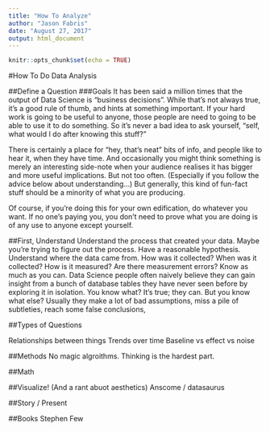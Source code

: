 ```yaml
---
title: "How To Analyze"
author: "Jason Fabris"
date: "August 27, 2017"
output: html_document
---
```


```r
knitr::opts_chunk$set(echo = TRUE)
```

#How To Do Data Analysis


##Define a Question
###Goals
It has been said a million times that the output of Data Science is "business decisions". While that's not always true, it's a good rule of thumb, and hints at something important. If your hard work is going to be useful to anyone, those people are need to going to be able to use it to do something. So it's never a bad idea to ask yourself, "self, what would I do after knowing this stuff?"

There is certainly a place for "hey, that's neat" bits of info, and people like to hear it, when they have time. And occasionally you might think something is merely an interesting side-note when your audience realises it has bigger and more useful implications. But not too often. (Especially if you follow the advice below about understanding...) But generally, this kind of fun-fact stuff should be a minority of what you are producing.

Of course, if you're doing this for your own edification, do whatever you want. If no one's paying you, you don't need to prove what you are doing is of any use to anyone except yourself.


##First, Understand
Understand the process that created your data. Maybe you're trying to figure out the process. Have a reasonable hypothesis. Understand where the data came from. How was it collected? When was it collected? How is it measured? Are there measurement errors? Know as much as you can. Data Science people often naively believe they can gain insight from a bunch of database tables they have never seen before by exploring it in isolation. You know what? It's true; they can. But you know what else? Usually they make a lot of bad assumptions, miss a pile of subtleties, reach some false conclusions, 

##Types of Questions

Relationships between things
Trends over time
Baseline vs effect vs noise

##Methods
No magic algroithms. Thinking is the hardest part. 

##Math

##Visualize! (And a rant abuot aesthetics)
Anscome / datasaurus



##Story / Present

##Books
Stephen Few
